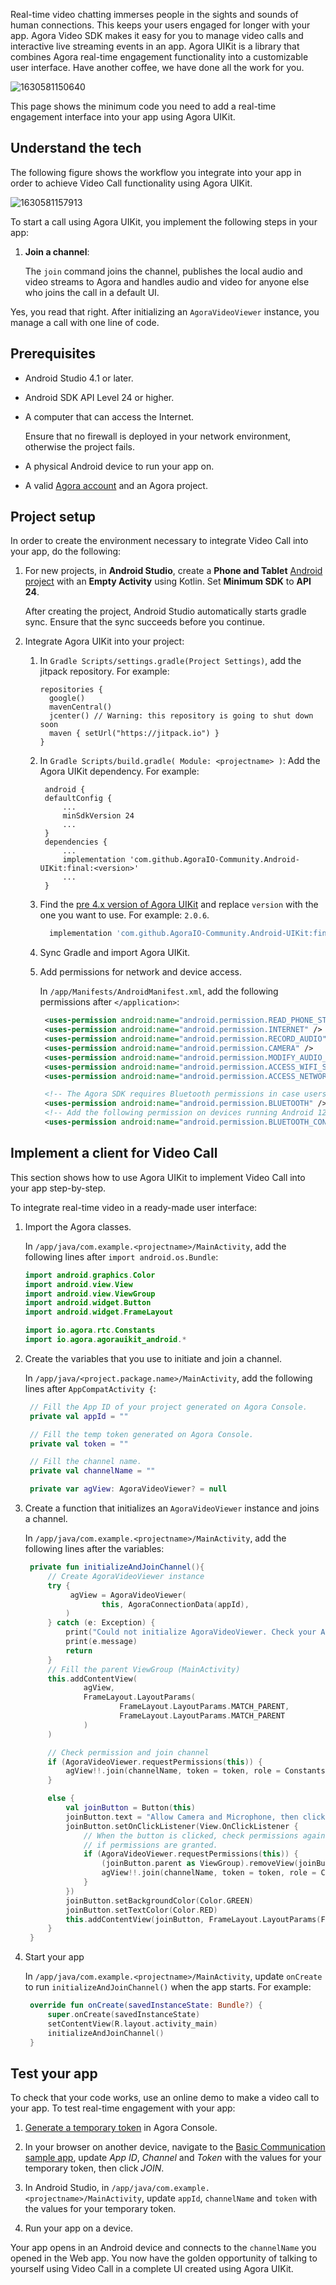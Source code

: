 <PlatformWrapper platform="android">

Real-time video chatting immerses people in the sights and sounds of human connections. This keeps your users engaged for longer with your app. Agora Video SDK makes it easy for you to manage video calls and interactive live streaming events in an app. Agora UIKit is a library that combines Agora real-time engagement functionality into a customizable user interface. Have another coffee, we have done all the work for you.

![1630581150640](https://web-cdn.agora.io/docs-files/1630581150640)

This page shows the minimum code you need to add a real-time engagement interface into your app using Agora UIKit.

## Understand the tech

The following figure shows the workflow you integrate into your app in order to achieve Video Call functionality using Agora UIKit.

![1630581157913](https://web-cdn.agora.io/docs-files/1630581157913)

To start a call using Agora UIKit, you implement the following steps in your app:

1. **Join a channel**:

   The `join` command joins the channel, publishes the local audio and video streams to Agora and handles audio and video for anyone else who joins the call in a default UI.

Yes, you read that right. After initializing an `AgoraVideoViewer` instance, you manage a call with one line of code.


## Prerequisites

- Android Studio 4.1 or later.
- Android SDK API Level 24 or higher.
- A computer that can access the Internet.

    Ensure that no firewall is deployed in your network environment, otherwise the project fails.

- A physical Android device to run your app on.
- A valid [Agora account](../reference/manage-agora-account#sign-up-and-log-in) and an Agora project.

## Project setup

In order to create the environment necessary to integrate Video Call into your app, do the following:

1. For new projects, in **Android Studio**, create a **Phone and Tablet** [Android project](https://developer.android.com/studio/projects/create-project) with an **Empty Activity** using Kotlin. Set **Minimum SDK** to **API 24**.

   After creating the project, Android Studio automatically starts gradle sync. Ensure that the sync succeeds before you continue.

1. Integrate Agora UIKit into your project:

   1. In `Gradle Scripts/settings.gradle(Project Settings)`, add the jitpack repository. For example:
       ```
      repositories {
         google()
         mavenCentral()
         jcenter() // Warning: this repository is going to shut down soon
         maven { setUrl("https://jitpack.io") }
      }
       ```
   2. In `Gradle Scripts/build.gradle( Module: <projectname> )`: Add the Agora UIKit dependency. For example:
       ```
        android {
        defaultConfig {
            ...
            minSdkVersion 24
            ...
        }
        dependencies {
            ...
            implementation 'com.github.AgoraIO-Community.Android-UIKit:final:<version>'
            ...
        }
      ```

   3. Find the [pre 4.x version of Agora UIKit](https://jitpack.io/#com.github.AgoraIO-Community/Android-UIKit) and replace `version` with the one you want to use. For example: `2.0.6`.
      ```gradle
        implementation 'com.github.AgoraIO-Community.Android-UIKit:final:2.0.6'
      ```
   4. Sync Gradle and import Agora UIKit.

   5. Add permissions for network and device access.

      In `/app/Manifests/AndroidManifest.xml`, add the following permissions after `</application>`:

      ```xml
       <uses-permission android:name="android.permission.READ_PHONE_STATE"/>
       <uses-permission android:name="android.permission.INTERNET" />
       <uses-permission android:name="android.permission.RECORD_AUDIO" />
       <uses-permission android:name="android.permission.CAMERA" />
       <uses-permission android:name="android.permission.MODIFY_AUDIO_SETTINGS" />
       <uses-permission android:name="android.permission.ACCESS_WIFI_STATE" />
       <uses-permission android:name="android.permission.ACCESS_NETWORK_STATE" />

       <!-- The Agora SDK requires Bluetooth permissions in case users are using Bluetooth devices.-->
       <uses-permission android:name="android.permission.BLUETOOTH" />
       <!-- Add the following permission on devices running Android 12.0 or later. -->
       <uses-permission android:name="android.permission.BLUETOOTH_CONNECT"  />
      ```

## Implement a client for Video Call

This section shows how to use Agora UIKit to implement Video Call into your app step-by-step.

To integrate real-time video in a ready-made user interface:

1. Import the Agora classes.

   In `/app/java/com.example.<projectname>/MainActivity`, add the following lines after `import android.os.Bundle`:

   ```kotlin
   import android.graphics.Color
   import android.view.View
   import android.view.ViewGroup
   import android.widget.Button
   import android.widget.FrameLayout

   import io.agora.rtc.Constants
   import io.agora.agorauikit_android.*
   ```

2. Create the variables that you use to initiate and join a channel.

   In `/app/java/<project.package.name>/MainActivity`, add the following lines after `AppCompatActivity {`:

   ```kotlin
    // Fill the App ID of your project generated on Agora Console.
    private val appId = ""

    // Fill the temp token generated on Agora Console.
    private val token = ""

    // Fill the channel name.
    private val channelName = ""

    private var agView: AgoraVideoViewer? = null
   ```

3. Create a function that initializes an `AgoraVideoViewer` instance and joins a channel.

   In `/app/java/com.example.<projectname>/MainActivity`, add the following lines after the variables:

   ```kotlin
    private fun initializeAndJoinChannel(){
        // Create AgoraVideoViewer instance
        try {
             agView = AgoraVideoViewer(
                    this, AgoraConnectionData(appId),
            )
        } catch (e: Exception) {
            print("Could not initialize AgoraVideoViewer. Check your App ID is valid.")
            print(e.message)
            return
        }
        // Fill the parent ViewGroup (MainActivity)
        this.addContentView(
                agView,
                FrameLayout.LayoutParams(
                        FrameLayout.LayoutParams.MATCH_PARENT,
                        FrameLayout.LayoutParams.MATCH_PARENT
                )
        )

        // Check permission and join channel
        if (AgoraVideoViewer.requestPermissions(this)) {
            agView!!.join(channelName, token = token, role = Constants.CLIENT_ROLE_BROADCASTER)
        }

        else {
            val joinButton = Button(this)
            joinButton.text = "Allow Camera and Microphone, then click here"
            joinButton.setOnClickListener(View.OnClickListener {
                // When the button is clicked, check permissions again and join channel
                // if permissions are granted.
                if (AgoraVideoViewer.requestPermissions(this)) {
                    (joinButton.parent as ViewGroup).removeView(joinButton)
                    agView!!.join(channelName, token = token, role = Constants.CLIENT_ROLE_BROADCASTER)
                }
            })
            joinButton.setBackgroundColor(Color.GREEN)
            joinButton.setTextColor(Color.RED)
            this.addContentView(joinButton, FrameLayout.LayoutParams(FrameLayout.LayoutParams.MATCH_PARENT, 300))
        }
    }
   ```

1. Start your app

   In `/app/java/com.example.<projectname>/MainActivity`, update `onCreate` to run  `initializeAndJoinChannel()` when the app starts. For example:

   ```kotlin
    override fun onCreate(savedInstanceState: Bundle?) {
        super.onCreate(savedInstanceState)
        setContentView(R.layout.activity_main)
        initializeAndJoinChannel()
    }
   ```


## Test your app

To check that your code works, use an online demo to make a video call to your app. To test real-time engagement with your app:

1. [Generate a temporary token](../reference/manage-agora-account#generate-a-temporary-token) in Agora Console.

2. In your browser on another device, navigate to the [Basic Communication sample app](https://webdemo.agora.io/agora-web-showcase/examples/Agora-Web-Tutorial-1to1-Web/), update _App ID_, _Channel_ and _Token_ with the values for your temporary token, then click *JOIN*.

3. In Android Studio, in `/app/java/com.example.<projectname>/MainActivity`, update `appId`, `channelName` and `token` with the values for your temporary token.

4. Run your app on a device.

Your app opens in an Android device and connects to the `channelName` you opened in the Web app. You now have the golden opportunity of talking to yourself using Video Call in a complete UI created using Agora UIKit.

</PlatformWrapper>